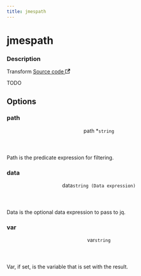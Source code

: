 ```yaml
---
title: jmespath
---
```



# jmespath

<div class="attributes">

### Description

<p>
  <span className="badge badgeDarkBlue">Transform</span>
  <a href="https://github.com/nanobus/nanobus/blob/main/pkg/actions/core/jmespath.go" target="_blank" rel="noopener noreferrer">Source code <svg width="13.5" height="13.5" aria-hidden="true" viewBox="0 0 24 24" class="iconExternalLink_node_modules-@docusaurus-theme-classic-lib-theme-Icon-ExternalLink-styles-module"><path fill="currentColor" d="M21 13v10h-21v-19h12v2h-10v15h17v-8h2zm3-12h-10.988l4.035 4-6.977 7.07 2.828 2.828 6.977-7.07 4.125 4.172v-11z"></path></svg></a>
</p>

</div>

TODO

## Options

<div class="attributes">

### path

<div class="attribute">
  <header>
    <span className="badge badgeDarkBlue">path <span className="required">*</span>
      <a class="hash-link" href="#path" title="Direct link to path">​</a>
    </span>
    <code>string</code>
  </header>

Path is the predicate expression for filtering.

</div>

### data

<div class="attribute">
  <header>
    <span className="badge badgeDarkBlue">data
      <a class="hash-link" href="#data" title="Direct link to data">​</a>
    </span>
    <code>string (Data expression)</code>
  </header>

Data is the optional data expression to pass to jq.

</div>

### var

<div class="attribute">
  <header>
    <span className="badge badgeDarkBlue">var
      <a class="hash-link" href="#var" title="Direct link to var">​</a>
    </span>
    <code>string</code>
  </header>

Var, if set, is the variable that is set with the result.

</div>

</div>

